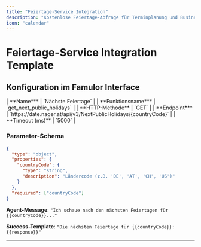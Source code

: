 ```yaml
---
title: "Feiertage-Service Integration"
description: "Kostenlose Feiertage-Abfrage für Terminplanung und Business-Scheduling während Kundengesprächem"
icon: "calendar"
---
```


# Feiertage-Service Integration Template

## Konfiguration im Famulor Interface

<Tabs>
  <Tab title="Werkzeugdetails">
    | **Name*** | `Nächste Feiertage` |
    | **Funktionsname*** | `get_next_public_holidays` |
    | **HTTP-Methode** | `GET` |
    | **Endpoint*** | `https://date.nager.at/api/v3/NextPublicHolidays/{countryCode}` |
    | **Timeout (ms)** | `5000` |
  </Tab>
</Tabs>

### Parameter-Schema

```json
{
  "type": "object",
  "properties": {
    "countryCode": {
      "type": "string",
      "description": "Ländercode (z.B. 'DE', 'AT', 'CH', 'US')"
    }
  },
  "required": ["countryCode"]
}
```

**Agent-Message**: `"Ich schaue nach den nächsten Feiertagen für {{countryCode}}..."`

**Success-Template**: `"Die nächsten Feiertage für {{countryCode}}: {{response}}"`

---

